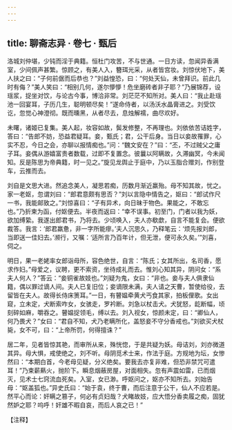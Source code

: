```yaml
---
---
---
```

title: 聊斋志异 · 卷七 · 甄后
---

洛城刘仲堪，少钝而淫于典籍。恒杜门攻苦，不与世通。一日方读，忽闻异香满室，少间佩声甚繁。惊顾之，有美人入，簪珥光采，从者皆宫妆。刘惊伏地下，美人扶之曰：“子何前倨而后恭也？”刘益惶恐，曰：“何处天仙，未曾拜识。前此几时有侮？”美人笑曰：“相别几何，遂尔懜懜！危坐磨砖者非子耶？”乃展锦荐，设瑶浆，捉坐对饮，与论古今事，博洽非常。刘茫茫不知所对。美人曰：“我止赴瑶池一回宴耳，子历几生，聪明顿尽矣！”遂命侍者，以汤沃水晶膏进之。刘受饮讫，忽觉心神澄彻。既而曛黑，从者尽去，息烛解襦，曲尽欢好。

未曙，诸姬已复集。美人起，妆容如故，鬓发修整，不再理也。刘依依苦诘姓字，答曰：“告郎不妨，恐益君疑耳。妾，甄氏；君，公干后身。当日以妾故罹罪，心实不忍，今日之会，亦聊以报情痴也。”问：“魏文安在？”曰：“丕，不过贼父之庸子耳。妾偶从游嬉富贵者数载，过即不复置念。彼曩以阿瞒故，久滞幽冥，今未闻知。反是陈思为帝典籍，时一见之。”旋见龙舆止于庭中，乃以玉脂合赠刘，作别登车，云推而去。

刘自是文思大进。然追念美人，凝思若痴，历数月渐近羸殆。母不知其故，忧之。家一老妪，忽谓刘曰：“郎君意颇有思否？”刘以言隐中情告之，妪曰：“郎试作尺一书，我能邮致之。”刘惊喜曰：“子有异术，向日昧于物色。果能之，不敢忘也。”乃折柬为函，付妪便去。半夜而返曰：“幸不误事。初至门，门者以我为妖，欲加缚絷。我遂出郎君书，乃将去。少顷唤入，夫人亦欷歔，自言不能复会。便欲裁答。我言：‘郎君羸惫，非一字所能瘳。’夫人沉思久，乃释笔云：‘烦先报刘郎，当即送一佳妇去。’濒行，又嘱：‘适所言乃百年计，但无泄，便可永久矣。’”刘喜，伺之。

明日，果一老姥率女郎诣母所，容色绝世，自言：“陈氏；女其所出，名司香，愿求作妇。”母爱之，议聘，更不索资，坐待成礼而去。惟刘心知其异，阴问女：“系夫人何人？”答云：“妾铜雀故妓也。”刘疑为鬼，女曰：“非也。妾与夫人俱隶仙籍，偶以罪过谪人间。夫人已复旧位；妾谪限未满，夫人请之天曹，暂使给役，去留皆在夫人。故得长侍床箦耳。”一日，有瞽媪牵黄犬丐食其家，拍板俚歌。女出窥，立未定，犬断索咋女，女骇走，罗衿断。刘急以杖击犬。犬犹怒，龁断幅，顷刻碎如麻，嚼吞之。瞽媪捉领毛，缚以去。刘入视女，惊颜未定，曰：“卿仙人，何乃畏犬？”女曰：“君自不知，犬乃老瞒所化，盖怒妾不守分香戒也。”刘欲买犬杖毙，女不可，曰：“上帝所罚，何得擅诛？”

居二年，见者皆惊其艳，而审所从来，殊恍惚，于是共疑为妖。母诘刘，刘亦微道其异。母大惧，戒使绝之，刘不听。母阴觅术士来，作法于庭。方规地为坛，女惨然曰：“本期白首，今老母见疑，分义绝矣。要我去亦复非难，但恐非禁咒可遣耳！”乃束薪爇火，抛阶下。瞬息烟蔽房屋，对面相失。忽有声震如雷，已而烟灭，见术士七窍流血死矣。入室，女已渺。呼妪问之，妪亦不知所去。刘始告母：“妪盖狐也。”异史氏曰：“始于袁，终于曹，而后注意于公干，仙人不应若是。然平心而论：奸瞒之篡子，何必有贞妇哉？犬睹故妓，应大悟分香卖履之痴，固犹然妒之耶？呜呼！奸雄不暇自哀，而后人哀之已！”

【注释】


